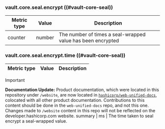 ### vault.core.seal.encrypt ((#vault-core-seal))

Metric type | Value  | Description
----------- | ------ | -----------
counter     | number | The number of times a seal-wrapped value has been encrypted

### vault.core.seal.encrypt.time ((#vault-core-seal))

Metric type | Value | Description
----------- | ----- | -----------

> [!IMPORTANT]  
> **Documentation Update:** Product documentation, which were located in this repository under `/website`, are now located in [`hashicorp/web-unified-docs`](https://github.com/hashicorp/web-unified-docs), colocated with all other product documentation. Contributions to this content should be done in the `web-unified-docs` repo, and not this one. Changes made to `/website` content in this repo will not be reflected on the developer.hashicorp.com website.
summary     | ms    | The time taken to seal encrypt a seal-wrapped value.

